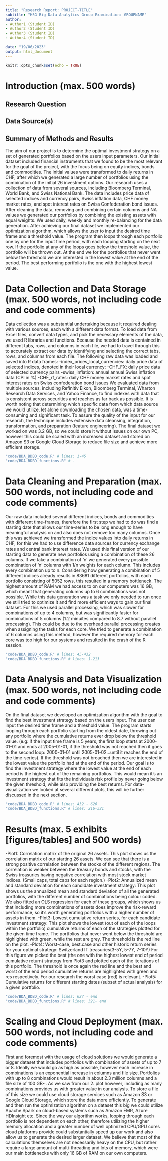 ```yaml
---
title: "Research Report: PROJECT-TITLE"
subtitle: "HSG Big Data Analytics Group Examination: GROUPNAME"
author:
- Author1 (Student ID)
- Author2 (Student ID)
- Author3 (Student ID)
- Author4 (Student ID)

date: "19/06/2023"
output: html_document
---
```


```r
knitr::opts_chunk$set(echo = TRUE)
```

# Introduction (max. 500 words)

## Research Question

## Data Source(s)

## Summary of Methods and Results

The aim of our project is to determine the optimal investment strategy on a set of generated portfolios based on
the users input parameters. Our initial dataset included financial instruments that we found to be the most relevant
for the goal of the project, with the focus being on equity indices, bonds and commodities. The initial values were transformed to daily returns in CHF, after which we generated a large number of portfolios using the combination of the initial 26 investment options. 
Our research uses a collection of data from several sources, including Bloomberg Terminal, World Bank, and Swiss National Bank. The data includes price data of selected indices and currency pairs, Swiss inflation data, CHF money market rates, and spot interest rates on Swiss Confederation bond issues.
After cleaning the data, removing and combining certain columns and NA values we generated our portfolios by combining the existing assets with equal weights. We used daily, weekly and monthly re-balancing for the data generation. After achieving our final dataset we implemented our optimization algorithm, which allows the user to input the desired time frame and a threshold value. The program then loops through each portfolio one by one for the input time period, with each looping starting on the next row. If the portfolio at any of the loops goes below the threshold value, the portfolio will be thrown out. At the end we for the portfolios that never went below the threshold we are interested in the lowest value at the end of the period. The best performing portfolio is the one with the highest lowest value.




# Data Collection and Data Storage (max. 500 words, not including code and code comments)


<!-- Describe how you approach the data collection procedure. In your research setting, what were the challenges regarding collecting the raw data. How did you solve these challenges? How do you store the raw data and why?  -->

Data collection was a substantial undertaking because it required dealing with various sources, each with a different data format. To load data from Excel files, convert data types, and pick the necessary elements of the data, we used R libraries and functions. Because the needed data is contained in different tabs, rows, and columns in each file, we had to travel through this to accurately extract our data by identifying and selecting the correct tabs, rows, and columns from each file.
The following raw data was loaded and saved into R data frames:
-index_prices_local_currencies: daily price data of selected indices, denoted in their local currency;
-CHF_FX: daily price data of selected currency pairs
-swiss_inflation: annual annual Swiss inflation data (CPI in %)
-CHF_rf_rates: daily CHF money market rates and spot interest rates on Swiss confederation bond issues
We evaluated data from multiple sources, including Refinitiv Eikon, Bloomberg Terminal, Wharton Research Data Services, and Yahoo Finance, to find indexes with data that is consistent across securities and reaches as far back as possible. It is worth noting that determining which specific data from which data source we would utilize, let alone downloading the chosen data, was a time-consuming and significant task.
To assure the quality of the input for our research, the technique includes extensive data cleansing, integration, transformation, and preparation (feature engineering).
The final dataset we worked on was 3.2 GB, so we could store it without issues on our own PC, however this could be scaled with an increased dataset and stored on Amazon S3 or Google Cloud Storage to reduce file size and achieve more efficient storage.


```r

"code/BDA_BDBD_code.R" # lines: 1-45
"code/BDA_BDBD_functions.R" # -

```



# Data Cleaning and Preparation (max. 500 words, not including code and code comments)

<!-- Describe the challenges related to cleaning/filtering your raw data in order to prepare an analytic data set. What were the bottle necks (which tasks and which hardware resources)? How did you speed up/improve the data cleaning procedure for large amounts of data? Which tools/techniques did you use and how do these tools/techniques work?   -->

Our raw data included several different indices, bonds and commodities with different time-frames, therefore the first step we had to do was find a starting date that allows our time-series to be long enough to have meaningful analysis on and also does not remove too many columns. Once this was achieved we transformed the indice values into daily returns in CHF, for this we had to use difference data sources for currency exchange rates and central bank interest rates. We used this final version of our starting data to generate new portfolios using a combination of these 26 columns. If we take a combination of 'n' we generated every possible combination of 'n' columns with 1/n weights for each column. This includes every combination up to n. Considering how generating a combination of 5 different indices already results in 83681 different portfolios, with each portfolio consisting of 5052 rows, this resulted in a memory bottleneck. The highest amount of RAM we had access to on our computers was 16 GB, which meant that generating columns up to 6 combinations was not possible.
While this data generation was a task we only needed to run once we still tried to optimize it and find more efficient ways to gain our final dataset. For this we used parallel processing, which was slower for combinations of up to 4 columns, but was significantly faster for combinations of 5 columns (1.2 minuites compared to 8.7 without parallel processing). This could be due to the overhead parallel processing creates when assigning the tasks for each core. We tried to generate a combination of 6 columns using this method, however the required memory for each core was too high for our systems and resulted in the crash of the R session.


```r

"code/BDA_BDBD_code.R" # lines: 45-432
"code/BDA_BDBD_functions.R" # lines: 1-213

```



#  Data Analysis and Data Visualization (max. 500 words, not including code and code comments)

<!-- Explain how you analyzed the data (which method(s) were used and why). Then explain what the challenges were in implementing these analyses, given the large amount of data. Finally, explain which tools/techniques you have used in order to tackle these challenges. Make sure to briefly point out why you have chosen these tools/techniques and how they helped.   -->

On the final dataset we developed an optimization algorithm with the goal to find the best investment strategy based on the users input. The user can input the desired time frame and a threshold value. The program starts looping through each portfolio starting from the oldest date, throwing out any portfolio where the cumulative returns ever drop below the threshold value. (e.g: if the input time frame is 5 years, the first loop starts at 2000-01-01 and ends at 2005-01-01, if the threshold was not reached then it goes to the second loop: 2000-01-01 until 2005-01-02...until it reaches the end of the time-series). If the threshold was not breached then we are interested in the lowest value the portfolio had at the end of the period. Our goal is to find the investment strategy where the lowest value at the end of each period is the highest out of the remaining portfolios. This would mean it's an investment strategy that fits the individuals risk profile by never going below the given threshold, while also providing the best returns. 
For data-visualization we looked at several different plots, this will be further discussed in the next section.


```r


"code/BDA_BDBD_code.R" # lines: 432 - 626
"code/BDA_BDBD_functions.R" # lines: 216-321


```


# Results (max. 5 exhibits [figures/tables] and 500 words)


<!-- First, briefly summarize your main findings. Then, show up to 5 exhibits (tables and figures). Right below each table/figure, add table/figure-notes that describe what the reader sees in the corresponding table/figure. (Hint: have a look at empirical papers in the top Econ outlets like AER, QJE, Econometrica, etc. to get a feeling for how Economists write such notes.) -->

-Plot1: Correlation matrix of the original 26 assets.
This plot shows us the correlation matrix of our starting 26 assets. We can see that there is a strong positive correlation between the stocks of the different regions. The correlation is weaker between the treasury bonds and stocks, with the Swiss treasuries having negative correlation with most stock market indices. (Small caps, total caps for each region.)
-Plot2: Annualized mean and standard deviation for each candidate investment strategy:
This plot shows us the annualized mean and standard deviation of all the generated portfolios, with the different number of combinations being colour coded. We also fitted an OLS regression for each of these groups, which shows us that including more combinations of assets does improve the risk-reward performance, so it's worth generating portfolios with a higher number of assets in them.
-Plot3: Lowest cumulative return series, for each candidate investment strategy:
This plot shows the lowest (out of each of the loops within the portfolio) cumulative returns of each of the strategies plotted for the given time frame. The portfolios that never went below the threshold are highlighted with green, while the rest are grey. The threshold is the red line on the plot.
-Plot4: Worst-case, best.case and other historic return series for your optimal strategy: Switzerland IT treasuries(3-5Y, 5-7Y, 7-10Y)
For this figure we picked the best (the one with the highest lowest end of period cumulative return) strategy from Plot3 and plotted each of the iterations of this portfolio. The threshold is once again the red line and the best and worst of the end period cumulative returns are highlighted with green and res respectively. For our research the worst case (red) is relevant.
-Plot5: Cumulative returns for different starting dates (subset of actual analysis) for a given portfolio.



```r

"code/BDA_BDBD_code.R" # lines: 627 - end  
"code/BDA_BDBD_functions.R" # lines: 321- end

```




# Scaling and Cloud Deployment (max. 500 words, not including code and code comments)


<!-- Almost done! In this last section, suppose you have to re-run your data pipeline with substantially more data. Further suppose that you have access to cloud resources to scale up/scale out the different components of your pipeline. Briefly describe which cloud solutions you would use for which part of your analysis and explain why. Note: as in the explanations above, this part is also very project-specific. Some cloud solutions probably make sense for some projects but would be overkill in other projects, etc.  -->

First and foremost with the usage of cloud solutions we would generate a bigger dataset that includes portfolios with combination of assets of up to 7 or 8. Ideally we would go as high as possible, however each increase in combinations is an exponential increase in columns and file size. Portfolios with up to 8 combinations would result in about 2.3 million columns and a file size of 100 GB~. As we saw from our 2. plot however, including as many combinations provides us with greater value in our analysis.
To store a file of this size we could use cloud storage services such as Amazon S3 or Google Cloud Storage, which store the data more efficiently.
To generate and then run the optimization algorithm on a dataset this big we could utilize Apache Spark on cloud-based systems such as Amazon EMR, Azure HDInsight etc. 
Since the way our algorithm works, looping through each portfolio is not dependent on each other, therefore utilizing the higher memory allocation and a greater number of well optimized CPU/GPU cores cloud platforms provide could substantially speed up our work and also allow us to generate the desired larger dataset. We believe that most of the calculations themselves are not necessarily heavy on the CPU, but rather require a large amount of multi-threading and lots of memory, which were our main bottlenecks with only 16 GB of RAM on our own computers.


```python

```



